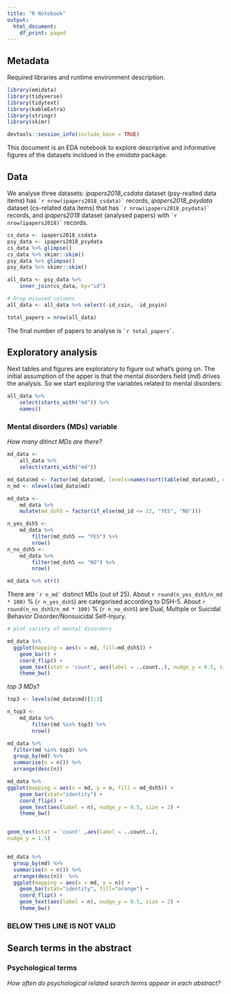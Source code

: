 ```yaml
---
title: "R Notebook"
output:
  html_document:
    df_print: paged
---
```


## Metadata

Required libraries and runtime environment description.

```r
library(emidata)
library(tidyverse)
library(tidytext)
library(kableExtra)
library(stringr)
library(skimr)

```


```r
devtools::session_info(include_base = TRUE)
```

This document is an EDA notebook to explore descriptive and informative figures of the datasets incldued in the *emidata* package.  

## Data 

We analyse three  datasets: *ipapers2018_csdata* dataset (psy-realted data items) has `` `r nrow(ipapers2018_csdata)` `` records, *ipapers2018_psydata* dataset (cs-related data items) that has `` `r nrow(ipapers2018_psydata)` `` records, and *ipapers2018*  dataset (analysed papers) with `` `r nrow(ipapers2018)` `` records.

```r
cs_data <- ipapers2018_csdata
psy_data <- ipapers2018_psydata
cs_data %>% glimpse()
cs_data %>% skimr::skim()
psy_data %>% glimpse()
psy_data %>% skimr::skim()

```


```r

all_data <- psy_data %>%
    inner_join(cs_data, by="id")

# Drop misused columns
all_data <- all_data %>% select(-id_csin, -id_psyin)

total_papers = nrow(all_data)
```

The final number of papers to analyse is `` `r total_papers` ``.

## Exploratory analysis

Next tables and figures are exploratory to figure out what's going on. The initial assumption of the apper is that the mental disorders field (*md*) drives the analysis. So we start exploring the variables related to mental disorders: 

```r
all_data %>%
    select(starts_with("md")) %>%
    names()

```

### Mental disorders (MDs) variable 

_How many ditinct MDs are there?_ 

```r

md_data <- 
    all_data %>%
    select(starts_with("md"))

md_data$md <- factor(md_data$md, levels=names(sort(table(md_data$md), decreasing=T)))
n_md <- nlevels(md_data$md)

md_data <- 
    md_data %>%
    mutate(md_dsh5 = factor(if_else(md_id <= 22, "YES", "NO")))

n_yes_dsh5 <- 
    md_data %>%
        filter(md_dsh5 == "YES") %>%
        nrow()
n_no_dsh5 <- 
    md_data %>%
        filter(md_dsh5 == "NO") %>%
        nrow()

md_data %>% str() 


```

There are `` `r n_md` `` distinct MDs (out of 25). About `r round(n_yes_dsh5/n_md * 100)` % (`r n_yes_dsh5`) are categorised according to DSH-5. 
About `r round(n_no_dsh5/n_md * 100)` % (`r n_no_dsh5`) are Dual, Multiple or Suicidal Behavior Disorder/Nonsuicidal Self-Injury. 


```r
# plot variety of mental disorders

md_data %>%
  ggplot(mapping = aes(x = md, fill=md_dsh5)) +
    geom_bar() +
    coord_flip() +
    geom_text(stat = 'count', aes(label = ..count..), nudge_y = 0.5, size = 2) +
    theme_bw()

```

_top 3 MDs_? 

```r
top3 <- levels(md_data$md)[1:3]

n_top3 <- 
    md_data %>%
        filter(md %in% top3) %>%
        nrow()

md_data %>%
  filter(md %in% top3) %>%
  group_by(md) %>%
  summarise(n = n()) %>%
  arrange(desc(n))

```




```r

md_data %>%
ggplot(mapping = aes(x = md, y = n, fill = md_dsh5)) +
    geom_bar(stat="identity") +
    coord_flip() +
    geom_text(aes(label = n), nudge_y = 0.5, size = 2) +
    theme_bw()


geom_text(stat = 'count' ,aes(label = ..count..),
nudge_y = 1.5)


md_data %>%
  group_by(md) %>%
  summarise(n = n()) %>%
  arrange(desc(n))  %>%
  ggplot(mapping = aes(x = md, y = n)) +
    geom_bar(stat="identity", fill="orange") +
    coord_flip() +
    geom_text(aes(label = n), nudge_y = 0.5, size = 2) +
    theme_bw()

```


### BELOW THIS LINE IS NOT VALID



## Search terms in the abstract

### Psychological terms


_How often do psychological related search terms appear in each abstract?_


